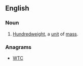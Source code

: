 ==English==
{{wikipedia|hundredweight}}
===Noun===
{{en-noun|cwt.}}

# [[hundredweight|Hundredweight]], a [[unit]] of [[mass]].

===Anagrams===
* [[WTC#English|WTC]]